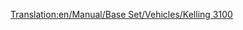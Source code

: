 [[Translation:en/Manual/Base Set/Vehicles/Kelling 3100]]
{{nl/Treinen|Naam=Kelling 3100
|Afbeelding=[[File:en/Kelling3100.png]]
|Kosten=£21,093 ($42.186)
|Snelheid=104 km/h (65 mph)
|Gewicht=110 t
|Kracht=1,500 pk (1.119 kW)
|Onderhoudskosten=£1,599 ($3.198)
|Ontworpen=1959
|Levensduur=22
|Capaciteit=n.v.t.
|Omschrijving=
|Real-life=The Kelling 3100 lijkt op de [https://www.wikipedia.org/wiki/EMC 1800 hp B-B EMD Demonstrators 511 en 512]. Echte EMD Demonstrators werden gebouwd in 1935.
}}